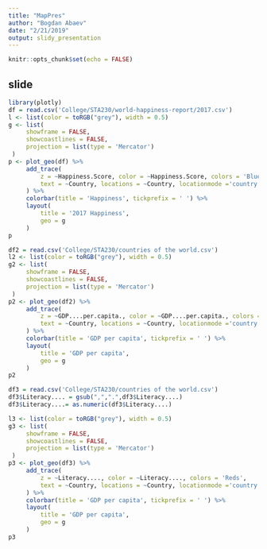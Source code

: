 ```yaml
---
title: "MapPres"
author: "Bogdan Abaev"
date: "2/21/2019"
output: slidy_presentation
---
```


```r
knitr::opts_chunk$set(echo = FALSE)
```

## slide
```r
library(plotly)
df = read.csv('College/STA230/world-happiness-report/2017.csv')
l <- list(color = toRGB("grey"), width = 0.5)
g <- list(
     showframe = FALSE,
     showcoastlines = FALSE,
     projection = list(type = 'Mercator')
 )
p <- plot_geo(df) %>%
     add_trace(
         z = ~Happiness.Score, color = ~Happiness.Score, colors = 'Blues',
         text = ~Country, locations = ~Country, locationmode ='country names', marker = list(line = l)
     ) %>%
     colorbar(title = 'Happiness', tickprefix = ' ') %>%
     layout(
         title = '2017 Happiness',
         geo = g
     )
p

df2 = read.csv('College/STA230/countries of the world.csv')
l2 <- list(color = toRGB("grey"), width = 0.5)
g2 <- list(
     showframe = FALSE,
     showcoastlines = FALSE,
     projection = list(type = 'Mercator')
 )
p2 <- plot_geo(df2) %>%
     add_trace(
         z = ~GDP....per.capita., color = ~GDP....per.capita., colors = 'Reds',
         text = ~Country, locations = ~Country, locationmode ='country names', marker = list(line = l)
     ) %>%
     colorbar(title = 'GDP per capita', tickprefix = ' ') %>%
     layout(
         title = 'GDP per capita',
         geo = g
     )
p2

df3 = read.csv('College/STA230/countries of the world.csv')
df3$Literacy.... = gsub(",",".",df3$Literacy....)
df3$Literacy....= as.numeric(df3$Literacy....)

l3 <- list(color = toRGB("grey"), width = 0.5)
g3 <- list(
     showframe = FALSE,
     showcoastlines = FALSE,
     projection = list(type = 'Mercator')
 )
p3 <- plot_geo(df3) %>%
     add_trace(
         z = ~Literacy...., color = ~Literacy...., colors = 'Reds',
         text = ~Country, locations = ~Country, locationmode ='country names', marker = list(line = l)
     ) %>%
     colorbar(title = 'GDP per capita', tickprefix = ' ') %>%
     layout(
         title = 'GDP per capita',
         geo = g
     )
p3
```


